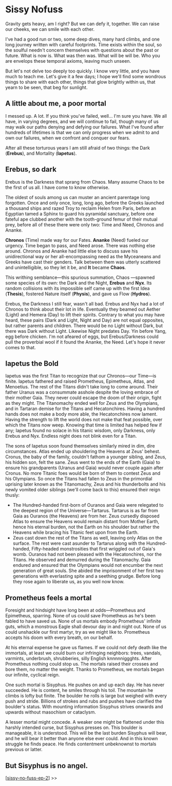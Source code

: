 # Sissy Nofuss

Gravity gets heavy, am I right? But we can defy it, together. We can raise our cheeks, we can smile with each other.

I've had a good run or two, some deep dives, many hard climbs, and one long journey written with careful footprints. Time exists within the soul, so the soulful needn't concern themselves with questions about the past or future. What is now is. What was then was. What will be will be. Who you are envelops these temporal axioms, leaving much unseen.

But let's not delve too deeply too quickly. I know very little, and you have much to teach me. Let's give it a few days; I hope we'll find some wondrous things to share with each other, things that glow brightly within us, that yearn to be seen, that beg for sunlight.

## A little about me, a poor mortal

I messed up. A lot. If you think you've failed, well… I'm sure you have. We all have, in varying degrees, and we will continue to fail, though many of us may walk our paths denying and defying our failures. What I've found after hundreds of lifetimes is that we can only progress when we admit to and own our failures, when we confront and conquer our fears.

After all these torturous years I am still afraid of two things: the Dark (**Erebus**), and Mortality (**Iapetus**).

## Erebus, so dark

Erebus is the Darkness that sprang from Chaos. Many assume Chaos to be the first of us all. I have come to know otherwise.

The oldest of souls among us can muster an ancient parentage long forgotten. Once and only once, long, long ago, before the Greeks launched a thousand ships and razed Troy to reclaim Helen from Paris, before an Egyptian tamed a Sphinx to guard his pyramidal sanctuary, before one fateful ape clubbed another with the tooth-ground femur of their mutual prey, before all of these there were only two: Time and Need, Chronos and Ananke.

**Chronos** (Time) made way for our Fates. **Ananke** (Need) fueled our urgency. Time began to pass, and Need arose. There was nothing else around. Chronos and Ananke had little else to discuss save his unidirectional way or her all-encompassing need as the Myceaneans and Greeks have cast their genders. Talk between them was utterly scattered and unintelligible, so they let it be, and **It** became **Chaos**.

This writhing semblance—this spurious summation, Chaos
—spawned some species of its own: the Dark and the Night, **Erebus** and **Nyx**. Its random collisions with its impossible self came up with the first Idea (**Thesis**), fostered Nature itself (**Physis**), and gave us Flow (**Hydros**).

Erebus, the Darkness I still fear, wasn't all bad. Erebus and Nyx had a lot of Chronos to think about their lot in life. Eventually they beamed out Aether (Light) and Hemera (Day) to lift their spirits. Contrary to what you may have heard, these pairs (Dark and Light, Night and Day) are not equal opposites, but rather parents and children. There would be no Light without Dark, but there was Dark without Light. Likewise Night predates Day. Yin before Yang, egg before chicken. I'm not afeared of eggs, but Erebus/Darkness could pull the proverbial wool if it found the Ananke, the Need. Let's hope it never comes to that.

## Iapetus the Bold

Iapetus was the first Titan to recognize that our Chronos—our Time—is finite. Iapetus fathered and raised Prometheus, Epimetheus, Atlas, and Menoetius. The rest of the Titans didn't take long to come around. Their father Uranus was a consummate asshole despite the loving embrace of their mother Gaia. They never could escape the doom of their origin, fight as they might. The Titanomachy ended well for Zeus and the Olympians, and in Tartaran demise for the Titans and Hecatonchires. Having a hundred hands does not make a body more able, the Hecatonchires now lament. Having the strength to lift the world does not make that feat possible, over which the Titans now weep. Knowing that time is limited has helped few if any; Iapetus found no solace in his titanic wisdom, only Darkness, only Erebus and Nyx. Endless night does not blink even for a Titan.

The sons of Iapetus soon found themselves similarly mired in dim, dire circumstances. Atlas ended up shouldering the Heavens at Zeus' behest. Cronus, the baby of the family, couldn't fathom a younger sibling, and Zeus, his hidden son, felt the sane. Zeus went to the ends of the Earth (Gaia) to ensure his grandparents (Uranus and Gaia) would never couple again after Cronus. No more Titanic foes would be born of them to contest Zeus and his Olympians. So once the Titans had fallen to Zeus in the primordial uprising later known as the Titanomachy, Zeus and his thunderbolts and his newly vomited older siblings (we'll come back to this) ensured their reign thusly:

- The Hundred-handed first-born of Ouranos and Gaia were relegated to the deepest region of the Universe—Tartarus. Tartarus is as far from Gaia as Ouranos (the Heavens) are from her. Zeus cursedly disposed Atlas to ensure the Heavens would remain distant from Mother Earth, hence his eternal burden, not the Earth on his shoulder but rather the Heavens while bracing his Titanic feet upon from the Earth.
- Zeus cast down the rest of the Titans as well, leaving only Atlas on the surface. The rest were cast asunder to Tartarus along with the Hundred-handed, Fifty-headed monstrosities that first wriggled out of Gaia's womb. Ouranos had not been pleased with the Hecatonchires, nor the Titans. He observed and demurred during the Titanomachy. Gaia endured and ensured that the Olympians would not encumber the next generation of great souls. She abided the imprisonment of her first two generations with everlasting spite and a seething grudge. Before long they rose again to liberate us, as you well now know.

## Prometheus feels a mortal

Foresight and hindsight have long been at odds—Prometheus and Epimetheus, sparring. None of us could save Prometheus as he's been fabled to have saved us. None of us mortals embody Prometheus' infinite guts, which a monstrous Eagle shall devour day in and night out. None of us could unshackle our first martyr, try as we might like to. Prometheus accepts his doom with every breath, on our behalf.

At his eternal expense he gave us flames. If we could not defy death like the immortals, at least we could burn our infringing neighbors: trees, vandals, varmints, underbrush, shrubberies, silly English knnnnniggghts. After Prometheus nothing could stop us. The mortals raised their crosses and bore them, no matter the weight. Thanks to Prometheus, we mortals began our infinite, cyclical reign.

One such mortal is Sisyphus. He pushes on and up each day. He has never succeeded. He is content, he smiles through his toil. The mountain he climbs is lofty but finite. The boulder he rolls is large but weighed with every push and stride. Billions of strokes and rubs and pushes have clarified the boulder's status. With mounting information Sisyphus strives onwards and upwards without masochism or cataclysm.

A lesser mortal might concede. A weaker one might be flattened under this harshly intended curse, but Sisyphus presses on. This boulder is manageable, it is understood. This will be the last burden Sisyphus will bear, and he will bear it better than anyone else ever could. And in this known struggle he finds peace. He finds contentment unbeknownst to mortals previous or latter.

## But Sisyphus is no angel.

[[sissy-no-fuss-ep-2]] >>

[//begin]: # "Autogenerated link references for markdown compatibility"
[sissy-no-fuss-ep-2]: sissy-no-fuss-ep-2 "Sissy, No Fuss"
[//end]: # "Autogenerated link references"